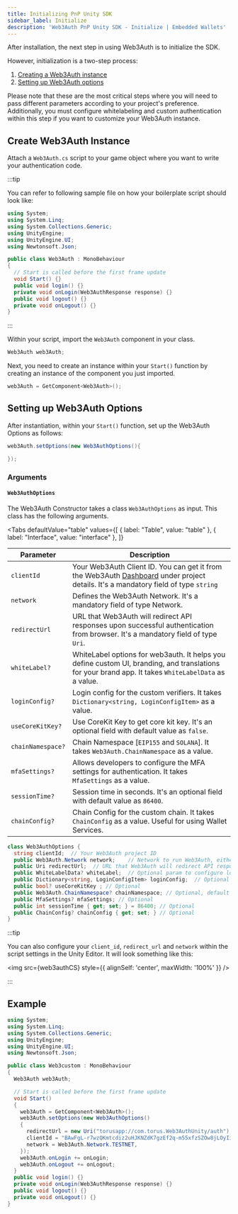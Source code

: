 ```yaml
---
title: Initializing PnP Unity SDK
sidebar_label: Initialize
description: 'Web3Auth PnP Unity SDK - Initialize | Embedded Wallets'
---
```




After installation, the next step in using Web3Auth is to initialize the SDK.

However, initialization is a two-step process:

1. [Creating a Web3Auth instance](#create-web3auth-instance)
2. [Setting up Web3Auth options](#setting-up-web3auth-options)

Please note that these are the most critical steps where you will need to pass different parameters according to your project's preference. Additionally, you must configure whitelabeling and custom authentication within this step if you want to customize your Web3Auth instance.

## Create Web3Auth Instance

Attach a `Web3Auth.cs` script to your game object where you want to write your authentication code.

:::tip

You can refer to following sample file on how your boilerplate script should look like:

```cs title="/Assets/Web3Auth.cs"
using System;
using System.Linq;
using System.Collections.Generic;
using UnityEngine;
using UnityEngine.UI;
using Newtonsoft.Json;

public class Web3Auth : MonoBehaviour
{
  // Start is called before the first frame update
  void Start() {}
  public void login() {}
  private void onLogin(Web3AuthResponse response) {}
  public void logout() {}
  private void onLogout() {}
}
```

:::

Within your script, import the `Web3Auth` component in your class.

```cs
Web3Auth web3Auth;
```

Next, you need to create an instance within your `Start()` function by creating an instance of the component you just imported.

```cs
web3Auth = GetComponent<Web3Auth>();
```

## Setting up Web3Auth Options

After instantiation, within your `Start()` function, set up the Web3Auth Options as follows:

```cs
web3Auth.setOptions(new Web3AuthOptions(){

});
```

### Arguments

#### `Web3AuthOptions`

The Web3Auth Constructor takes a class `Web3AuthOptions` as input. This class has the following arguments.

<Tabs
  defaultValue="table"
  values={[
    { label: "Table", value: "table" },
    { label: "Interface", value: "interface" },
  ]}
>

<TabItem value="table">

| Parameter | Description |
| --- | --- |
| `clientId` | Your Web3Auth Client ID. You can get it from the Web3Auth [Dashboard](https://dashboard.web3auth.io/) under project details. It's a mandatory field of type `string` |
| `network` | Defines the Web3Auth Network. It's a mandatory field of type Network. |
| `redirectUrl` | URL that Web3Auth will redirect API responses upon successful authentication from browser. It's a mandatory field of type `Uri`. |
| `whiteLabel?` | WhiteLabel options for web3auth. It helps you define custom UI, branding, and translations for your brand app. It takes `WhiteLabelData` as a value. |
| `loginConfig?` | Login config for the custom verifiers. It takes `Dictionary<string, LoginConfigItem>` as a value. |
| `useCoreKitKey?` | Use CoreKit Key to get core kit key. It's an optional field with default value as `false`. |
| `chainNamespace?` | Chain Namespace [`EIP155` and `SOLANA`]. It takes `Web3Auth.ChainNamespace` as a value. |
| `mfaSettings?` | Allows developers to configure the MFA settings for authentication. It takes `MfaSettings` as a value. |
| `sessionTime?` | Session time in seconds. It's an optional field with default value as `86400`. |
| `chainConfig?` | Chain Config for the custom chain. It takes `ChainConfig` as a value. Useful for using Wallet Services. |

</TabItem>

<TabItem value="interface">

```cs
class Web3AuthOptions {
  string clientId;  // Your Web3Auth project ID
  public Web3Auth.Network network;    // Network to run Web3Auth, either SAPPHIRE_MAINNET, SAPPHIRE_DEVNET, MAINNET, TESTNET, AQUA or CYAN
  public Uri redirectUrl;  // URL that Web3Auth will redirect API responses
  public WhiteLabelData? whiteLabel;  // Optional param to configure look
  public Dictionary<string, LoginConfigItem> loginConfig;  // Optional
  public bool? useCoreKitKey ; // Optional
  public Web3Auth.ChainNamespace? chainNamespace; // Optional, default is "EIP155"
  public MfaSettings? mfaSettings; // Optional
  public int sessionTime { get; set; } = 86400; // Optional
  public ChainConfig? chainConfig { get; set; } // Optional
}
```

</TabItem>

</Tabs>

:::tip

You can also configure your `client_id`, `redirect_url` and `network` within the script settings in the Unity Editor. It will look something like this:

<img src={web3authCS} style={{ alignSelf: 'center', maxWidth: '100%' }} />

:::

## Example

```cs
using System;
using System.Linq;
using System.Collections.Generic;
using UnityEngine;
using UnityEngine.UI;
using Newtonsoft.Json;

public class Web3custom : MonoBehaviour
{
  Web3Auth web3Auth;

  // Start is called before the first frame update
  void Start()
  {
    web3Auth = GetComponent<Web3Auth>();
    web3Auth.setOptions(new Web3AuthOptions()
    {
      redirectUrl = new Uri("torusapp://com.torus.Web3AuthUnity/auth"),
      clientId = "BAwFgL-r7wzQKmtcdiz2uHJKNZdK7gzEf2q-m55xfzSZOw8jLOyIi4AVvvzaEQO5nv2dFLEmf9LBkF8kaq3aErg",
      network = Web3Auth.Network.TESTNET,
    });
    web3Auth.onLogin += onLogin;
    web3Auth.onLogout += onLogout;
  }
  public void login() {}
  private void onLogin(Web3AuthResponse response) {}
  public void logout() {}
  private void onLogout() {}
}

```
